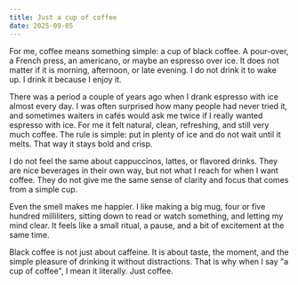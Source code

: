```yaml
---
title: Just a cup of coffee
date: 2025-09-05
---
```

For me, coffee means something simple: a cup of black coffee. A pour-over, a French press, an americano, or maybe an espresso over ice. It does not matter if it is morning, afternoon, or late evening. I do not drink it to wake up. I drink it because I enjoy it.

There was a period a couple of years ago when I drank espresso with ice almost every day. I was often surprised how many people had never tried it, and sometimes waiters in cafés would ask me twice if I really wanted espresso with ice. For me it felt natural, clean, refreshing, and still very much coffee. The rule is simple: put in plenty of ice and do not wait until it melts. That way it stays bold and crisp.

I do not feel the same about cappuccinos, lattes, or flavored drinks. They are nice beverages in their own way, but not what I reach for when I want coffee. They do not give me the same sense of clarity and focus that comes from a simple cup.

Even the smell makes me happier. I like making a big mug, four or five hundred milliliters, sitting down to read or watch something, and letting my mind clear. It feels like a small ritual, a pause, and a bit of excitement at the same time.

Black coffee is not just about caffeine. It is about taste, the moment, and the simple pleasure of drinking it without distractions. That is why when I say "a cup of coffee", I mean it literally. Just coffee.
